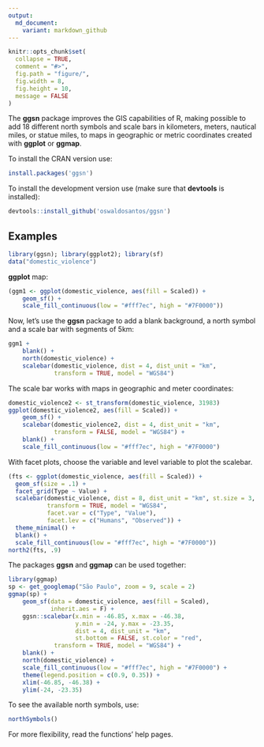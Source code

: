 ```yaml
---
output:
  md_document:
    variant: markdown_github
---
```


<!-- README.md is generated from README.Rmd. Please edit that file -->

```r
knitr::opts_chunk$set(
  collapse = TRUE,
  comment = "#>",
  fig.path = "figure/",
  fig.width = 8,
  fig.height = 10,
  message = FALSE
)
```

The **ggsn** package improves the GIS capabilities of R, making possible to add 18 different north symbols and scale bars in kilometers, meters, nautical miles, or statue miles, to maps in geographic or metric coordinates created with **ggplot** or **ggmap**.

To install the CRAN version use: 

```R
install.packages('ggsn')
```

To install the development version use (make sure that **devtools** is installed):

```R
devtools::install_github('oswaldosantos/ggsn')
```

## Examples

```r
library(ggsn); library(ggplot2); library(sf)
data("domestic_violence")
```

**ggplot** map:

```r
(ggm1 <- ggplot(domestic_violence, aes(fill = Scaled)) +
    geom_sf() +
    scale_fill_continuous(low = "#fff7ec", high = "#7F0000"))
```

Now, let's use the **ggsn** package to add a blank background, a north symbol and a scale bar with segments of 5km:

```r
ggm1 +
    blank() +
    north(domestic_violence) +
    scalebar(domestic_violence, dist = 4, dist_unit = "km",
             transform = TRUE, model = "WGS84")
```

The scale bar works with maps in geographic and meter coordinates:

```r
domestic_violence2 <- st_transform(domestic_violence, 31983)
ggplot(domestic_violence2, aes(fill = Scaled)) +
    geom_sf() +
    scalebar(domestic_violence2, dist = 4, dist_unit = "km",
             transform = FALSE, model = "WGS84") +
    blank() +
    scale_fill_continuous(low = "#fff7ec", high = "#7F0000")
```

With facet plots, choose the variable and level variable to plot the scalebar.

```r
(fts <- ggplot(domestic_violence, aes(fill = Scaled)) +
  geom_sf(size = .1) +
  facet_grid(Type ~ Value) +
  scalebar(domestic_violence, dist = 8, dist_unit = "km", st.size = 3,
           transform = TRUE, model = "WGS84",
           facet.var = c("Type", "Value"),
           facet.lev = c("Humans", "Observed")) +
  theme_minimal() +
  blank() +
  scale_fill_continuous(low = "#fff7ec", high = "#7F0000"))
north2(fts, .9)
```


The packages **ggsn** and **ggmap** can be used together:
```r
library(ggmap)
sp <- get_googlemap("São Paulo", zoom = 9, scale = 2)
ggmap(sp) +
    geom_sf(data = domestic_violence, aes(fill = Scaled),
            inherit.aes = F) +
    ggsn::scalebar(x.min = -46.85, x.max = -46.38,
                   y.min = -24, y.max = -23.35,
                   dist = 4, dist_unit = "km",
                   st.bottom = FALSE, st.color = "red",
             transform = TRUE, model = "WGS84") +
    blank() +
    north(domestic_violence) +
    scale_fill_continuous(low = "#fff7ec", high = "#7F0000") +
    theme(legend.position = c(0.9, 0.35)) +
    xlim(-46.85, -46.38) +
    ylim(-24, -23.35)
```

To see the available north symbols, use:

```r
northSymbols()
```  

For more flexibility, read the functions' help pages.
